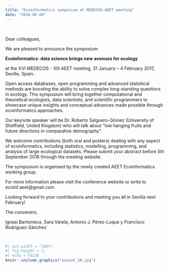 ```yaml
---
title: "Ecoinformatics symposium at MEDECOS-AEET meeting"
date: "2016-06-09"
---
```


<br>

Dear colleagues,

We are pleased to announce the symposium

**Ecoinformatics: data science brings new avenues for ecology**

at the XVI MEDECOS - XIII AEET meeting, 31 January – 4 February 2017, Seville, Spain.

Open access databases, open programming and advanced statistical methods are boosting the ability to solve complex long-standing questions in ecology. This symposium will bring together computational and theoretical ecologists, data scientists, and scientific programmers to showcase unique insights and conceptual advances made possible through ecoinformatics approaches.

Our keynote speaker will be Dr. Roberto Salguero-Gómez (University of Sheffield, United Kingdom) who will talk about “low hanging fruits and future directions in comparative demography”.

We welcome contributions (both oral and posters) dealing with any aspect of ecoinformatics, including statistics, modelling, programming, and analysis of large ecological datasets. Please submit your abstract before 5th September 2016 through the meeting website.

The symposium is organised by the newly created AEET Ecoinformatics working group.

For more information please visit the conference website or write to ecoinf.aeet@gmail.com.

Looking forward to your contributions and meeting you all in Sevilla next February!

The conveners,

Ignasi Bartomeus, Sara Varela, Antonio J. Pérez-Luque y Francisco Rodríguez-Sánchez

<br>

```r
#| out.width = "100%",
#| fig.height = 1,
#| echo = FALSE
knitr::include_graphics("ecoinf_10.jpg")
```

